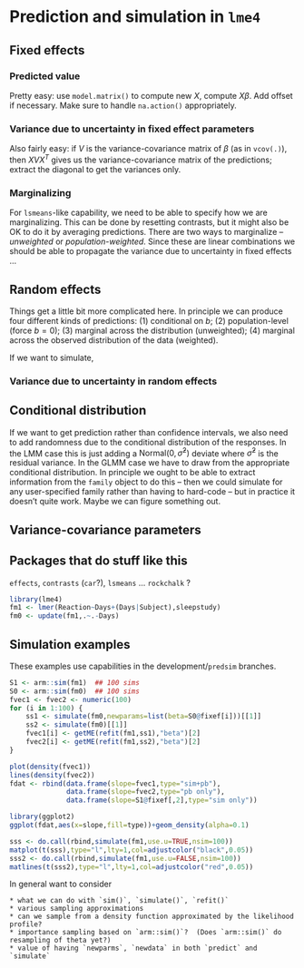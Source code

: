 Prediction and simulation in `lme4`
=======================

## Fixed effects

### Predicted value

Pretty easy: use `model.matrix()` to compute new $X$, compute $X \beta$.
Add offset if necessary.  Make sure to handle `na.action()` appropriately.

### Variance due to uncertainty in fixed effect parameters

Also fairly easy: if $V$ is the variance-covariance matrix of $\beta$
(as in `vcov(.)`),
then $X V X^T$ gives us  the variance-covariance matrix of the
predictions; extract the diagonal to get the variances only.

### Marginalizing

For `lsmeans`-like capability, we need to be able to specify how we are marginalizing. This can be done by resetting contrasts, but it might also be OK to do it by averaging predictions.  There are two ways to marginalize -- *unweighted* or *population-weighted*.  Since these are linear combinations we should be able to propagate the variance due to uncertainty in fixed effects ...

## Random effects

Things get a little bit more complicated here.  In principle we can produce four different kinds of predictions: (1) conditional on $b$; (2) population-level (force $b=0$); (3) marginal across the distribution (unweighted); (4) marginal across the observed distribution of the data (weighted).

If we want to simulate, 

### Variance due to uncertainty in random effects

### 

## Conditional distribution

If we want to get prediction rather than confidence intervals, we also need to add randomness due to the conditional distribution of the responses.  In the LMM case this is just adding a $\text{Normal}(0,\hat \sigma^2)$ deviate where $\hat \sigma^2$ is the residual variance.  In the GLMM case we have to draw from the appropriate conditional distribution. In principle we ought to be able to extract information from the `family` object to do this -- then we could simulate for any user-specified family rather than having to hard-code -- but in practice it doesn't quite work.  Maybe we can figure something out.

## Variance-covariance parameters

## Packages that do stuff like this

`effects`, `contrasts` (`car`?), `lsmeans` ... `rockchalk` ?

```r
library(lme4)
fm1 <- lmer(Reaction~Days+(Days|Subject),sleepstudy)
fm0 <- update(fm1,.~.-Days)
```

## Simulation examples

These examples use capabilities in the development/`predsim` branches.

```r
S1 <- arm::sim(fm1)  ## 100 sims
S0 <- arm::sim(fm0)  ## 100 sims
fvec1 <- fvec2 <- numeric(100)
for (i in 1:100) {
    ss1 <- simulate(fm0,newparams=list(beta=S0@fixef[i]))[[1]]
    ss2 <- simulate(fm0)[[1]]
    fvec1[i] <- getME(refit(fm1,ss1),"beta")[2]
    fvec2[i] <- getME(refit(fm1,ss2),"beta")[2]   
}
```

```r
plot(density(fvec1))
lines(density(fvec2))
fdat <- rbind(data.frame(slope=fvec1,type="sim+pb"),
              data.frame(slope=fvec2,type="pb only"),
              data.frame(slope=S1@fixef[,2],type="sim only"))
```

```r
library(ggplot2)
ggplot(fdat,aes(x=slope,fill=type))+geom_density(alpha=0.1)

sss <- do.call(rbind,simulate(fm1,use.u=TRUE,nsim=100))
matplot(t(sss),type="l",lty=1,col=adjustcolor("black",0.05))
sss2 <- do.call(rbind,simulate(fm1,use.u=FALSE,nsim=100))
matlines(t(sss2),type="l",lty=1,col=adjustcolor("red",0.05))
```


In general want to consider

    * what we can do with `sim()`, `simulate()`, `refit()`
    * various sampling approximations
    * can we sample from a density function approximated by the likelihood profile?
    * importance sampling based on `arm::sim()`?  (Does `arm::sim()` do resampling of theta yet?)
    * value of having `newparms`, `newdata` in both `predict` and `simulate`
